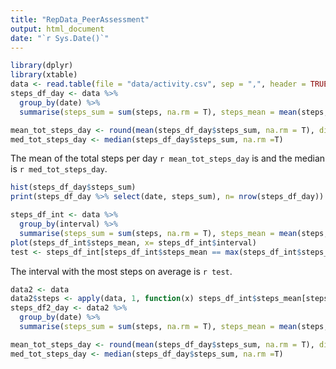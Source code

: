 ```yaml
---
title: "RepData_PeerAssessment"
output: html_document
date: "`r Sys.Date()`"
---
```


```r
library(dplyr)
library(xtable)
data <- read.table(file = "data/activity.csv", sep = ",", header = TRUE)
steps_df_day <- data %>% 
  group_by(date) %>% 
  summarise(steps_sum = sum(steps, na.rm = T), steps_mean = mean(steps, na.rm=T), steps_med = median(steps, na.rm=T))

mean_tot_steps_day <- round(mean(steps_df_day$steps_sum, na.rm = T), digits = 0) 
med_tot_steps_day <- median(steps_df_day$steps_sum, na.rm =T)
```

The mean of the total steps per day `r mean_tot_steps_day` is and the median is `r med_tot_steps_day`.

```r

hist(steps_df_day$steps_sum)
print(steps_df_day %>% select(date, steps_sum), n= nrow(steps_df_day))
```

```r

steps_df_int <- data %>% 
  group_by(interval) %>% 
  summarise(steps_sum = sum(steps, na.rm = T), steps_mean = mean(steps, na.rm=T), steps_med = median(steps, na.rm=T))
plot(steps_df_int$steps_mean, x= steps_df_int$interval)
test <- steps_df_int[steps_df_int$steps_mean == max(steps_df_int$steps_mean),1]
```

The interval with the most steps on average is `r test`.

```r
data2 <- data
data2$steps <- apply(data, 1, function(x) steps_df_int$steps_mean[steps_df_int$interval == gsub(x['interval'], pattern = ' ', replacement = '')])
steps_df2_day <- data2 %>% 
  group_by(date) %>% 
  summarise(steps_sum = sum(steps, na.rm = T), steps_mean = mean(steps, na.rm=T), steps_med = median(steps, na.rm=T))

mean_tot_steps_day <- round(mean(steps_df_day$steps_sum, na.rm = T), digits = 0) 
med_tot_steps_day <- median(steps_df_day$steps_sum, na.rm =T)
```
